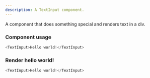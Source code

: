 ```yaml
---
description: A TextInput component.
---
```



A component that does something special and renders text in a div.

### Component usage
```js
<TextInput>Hello world!</TextInput>
```

### Render hello world!

```js live
<TextInput>Hello world!</TextInput>
```
